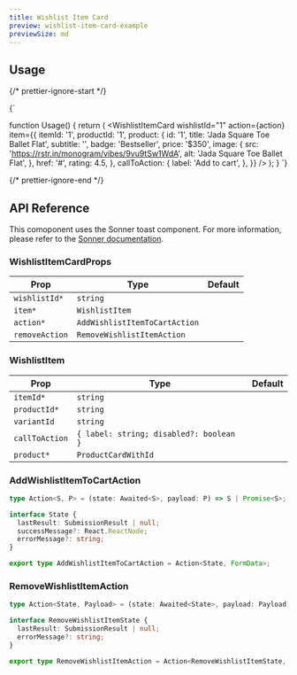 ```yaml
---
title: Wishlist Item Card
preview: wishlist-item-card-example
previewSize: md
---
```


## Usage

{/* prettier-ignore-start */}

<CodeBlock lang="ts">{`

function Usage() {
    return (
        <WishlistItemCard
            wishlistId="1"
            action={action}
            item={{
                itemId: '1',
                productId: '1',
                product: {
                    id: '1',
                    title: 'Jada Square Toe Ballet Flat',
                    subtitle: '',
                    badge: 'Bestseller',
                    price: '$350',
                    image: {
                        src: 'https://rstr.in/monogram/vibes/9vu9tSw1WdA',
                        alt: 'Jada Square Toe Ballet Flat',
                    },
                    href: '#',
                    rating: 4.5,
                },
                callToAction: {
                    label: 'Add to cart',
                },
            }}
        />
    );
}
`}
</CodeBlock>

{/* prettier-ignore-end */}

## API Reference

This comoponent uses the Sonner toast component. For more information, please refer to the [Sonner documentation](https://sonner.emilkowal.ski/).

### WishlistItemCardProps

| Prop           | Type                          | Default |
| -------------- | ----------------------------- | ------- |
| `wishlistId*`  | `string`                      |         |
| `item*`        | `WishlistItem`                |         |
| `action*`      | `AddWishlistItemToCartAction` |         |
| `removeAction` | `RemoveWishlistItemAction`    |         |

### WishlistItem

| Prop           | Type                                    | Default |
| -------------- | --------------------------------------- | ------- |
| `itemId*`      | `string`                                |         |
| `productId*`   | `string`                                |         |
| `variantId`    | `string`                                |         |
| `callToAction` | `{ label: string; disabled?: boolean }` |         |
| `product*`     | `ProductCardWithId`                     |         |

### AddWishlistItemToCartAction

```ts
type Action<S, P> = (state: Awaited<S>, payload: P) => S | Promise<S>;

interface State {
  lastResult: SubmissionResult | null;
  successMessage?: React.ReactNode;
  errorMessage?: string;
}

export type AddWishlistItemToCartAction = Action<State, FormData>;
```

### RemoveWishlistItemAction

```ts
type Action<State, Payload> = (state: Awaited<State>, payload: Payload) => State | Promise<State>;

interface RemoveWishlistItemState {
  lastResult: SubmissionResult | null;
  errorMessage?: string;
}

export type RemoveWishlistItemAction = Action<RemoveWishlistItemState, FormData>;
```
